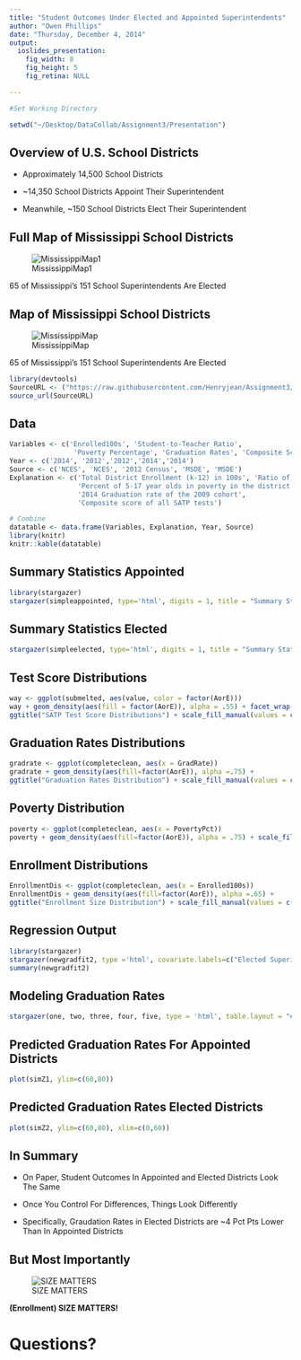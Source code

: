 ```yaml
---
title: "Student Outcomes Under Elected and Appointed Superintendents"
author: "Owen Phillips"
date: "Thursday, December 4, 2014"
output: 
  ioslides_presentation: 
    fig_width: 8
    fig_height: 5
    fig_retina: NULL

---
```

```r
#Set Working Directory 

setwd("~/Desktop/DataCollab/Assignment3/Presentation")
```

## Overview of U.S. School Districts 

- Approximately 14,500 School Districts 


- ~14,350 School Districts Appoint Their Superintendent 


- Meanwhile, ~150 School Districts Elect Their Superintendent 

## Full Map of Mississippi School Districts 

<div class="centered">
![MississippiMap1](https://raw.githubusercontent.com/Henryjean/Assignment3/master/Presentation/SchoolDistrict.jpeg)
</div>

<div class="centered">
65 of Mississippi's 151 School Superintendents Are Elected
</div>




## Map of Mississippi School Districts 

<div class="centered">
![MississippiMap](https://raw.githubusercontent.com/Henryjean/Assignment3/master/Presentation/SchoolDis.png)
</div>

<div class="centered">
65 of Mississippi's 151 School Superintendents Are Elected
</div>


```r
library(devtools)
SourceURL <- ("https://raw.githubusercontent.com/Henryjean/Assignment3/master/DataAnalysis.R")
source_url(SourceURL)
```


## Data 

```r

Variables <- c('Enrolled100s', 'Student-to-Teacher Ratio',  
                'Poverty Percentage', 'Graduation Rates', 'Composite Score')
Year <- c('2014', '2012','2012','2014','2014')
Source <- c('NCES', 'NCES', '2012 Census', 'MSDE', 'MSDE')
Explanation <- c('Total District Enrollment (k-12) in 100s', 'Ratio of students to teachers in the district', 
                 'Percent of 5-17 year olds in poverty in the district', 
                 '2014 Graduation rate of the 2009 cohort', 
                 'Composite score of all SATP tests')

# Combine
datatable <- data.frame(Variables, Explanation, Year, Source)
library(knitr)
knitr::kable(datatable)


```



## Summary Statistics Appointed {.flexbox .vcenter}
```r
library(stargazer)
stargazer(simpleappointed, type='html', digits = 1, title = "Summary Statistics for Appointed Districts", header = FALSE)  

```


## Summary Statistics Elected {.flexbox .vcenter}
```r

stargazer(simpleelected, type='html', digits = 1, title = "Summary Stats for Elected Districts", header = FALSE)  

```

## Test Score Distributions {.flexbox .vcenter}
```r
way <- ggplot(submelted, aes(value, color = factor(AorE)))
way + geom_density(aes(fill = factor(AorE)), alpha = .55) + facet_wrap(~ variable) + 
ggtitle("SATP Test Score Distributions") + scale_fill_manual(values = c("#009966", "#D1322D")) + theme(legend.title=element_blank()) + scale_color_manual(values = c("#009966", "#D1322D"))
```

## Graduation Rates Distributions {.flexbox .vcenter}
```r
gradrate <- ggplot(completeclean, aes(x = GradRate))
gradrate + geom_density(aes(fill=factor(AorE)), alpha =.75) +
ggtitle("Graduation Rates Distribution") + scale_fill_manual(values = c("#009966", "#D1322D")) + theme(legend.title=element_blank())
```

## Poverty Distribution {.flexbox .vcenter}
```r
poverty <- ggplot(completeclean, aes(x = PovertyPct))
poverty + geom_density(aes(fill=factor(AorE)), alpha = .75) + scale_fill_manual(values = c("#009966", "#D1322D")) + theme(legend.title=element_blank()) + ggtitle("Povery Rates Distribution")
```

## Enrollment Distributions {.flexbox .vcenter}

```r
EnrollmentDis <- ggplot(completeclean, aes(x = Enrolled100s))
EnrollmentDis + geom_density(aes(fill=factor(AorE)), alpha =.65) +
ggtitle("Enrollment Size Distribution") + scale_fill_manual(values = c("#009966", "#D1322D")) + theme(legend.title=element_blank())
```

## Regression Output {.flexbox .vcenter}

```r

library(stargazer)
stargazer(newgradfit2, type ='html', covariate.labels=c("Elected Superintendent", "Pct Students in Poverty", "Student-to-Teacher Ratio", "Enrollment", "Elected:Enrollment"))
summary(newgradfit2)

```

## Modeling Graduation Rates 

```r

stargazer(one, two, three, four, five, type = 'html', table.layout = "#tn", covariate.labels=c("Elected Superintendent", "Pct Students in Poverty",  "Student-to-Teacher Ratio", "Enrollment", "Elected:Enrollment"), column.labels = "Graduation Rates")


```

## Predicted Graduation Rates For Appointed Districts {.flexbox .vcenter}

```r

plot(simZ1, ylim=c(60,80)) 

```

## Predicted Graduation Rates Elected Districts {.flexbox .vcenter}

```r

plot(simZ2, ylim=c(60,80), xlim=c(0,60)) 

``` 

## In Summary 

- On Paper, Student Outcomes In Appointed and Elected Districts Look The Same

- Once You Control For Differences, Things Look Differently 

- Specifically, Graudation Rates in Elected Districts are ~4 Pct Pts Lower Than In Appointed Districts 

## But Most Importantly 

<div class="centered">
![SIZE MATTERS](http://stream1.gifsoup.com/view7/2712973/size-matters-o.gif)
</div>

<div class="centered">

<b>
(Enrollment) SIZE MATTERS!
</b>
</div>


# Questions? 
